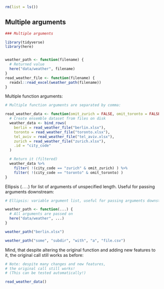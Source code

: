 ```r
rm(list = ls())
```


## Multiple arguments

```r
### Multiple arguments

```
```r
library(tidyverse)
library(here)


weather_path <- function(filename) {
  # Returned value
  here("data/weather", filename)
}
read_weather_file <- function(filename) {
  readxl::read_excel(weather_path(filename))
}
```


Multiple function arguments:

```r
# Multiple function arguments are separated by comma:
```
```r
read_weather_data <- function(omit_zurich = FALSE, omit_toronto = FALSE) {
  # Create ensemble dataset from files on disk
  weather_data <- bind_rows(
    berlin = read_weather_file("berlin.xlsx"),
    toronto = read_weather_file("toronto.xlsx"),
    tel_aviv = read_weather_file("tel_aviv.xlsx"),
    zurich = read_weather_file("zurich.xlsx"),
    .id = "city_code"
  )

  # Return it (filtered)
  weather_data %>%
    filter( !(city_code == "zurich" & omit_zurich) ) %>%
    filter( !(city_code == "toronto" & omit_toronto) )
}
```

Ellipsis (`...`) for list of arguments of unspecified length. Useful for passing arguments downstream:

```r
# Ellipsis: variable argument list, useful for passing arguments downstream
```
```r
weather_path <- function(...) {
  # All arguments are passed on
  here("data/weather", ...)
}

weather_path("berlin.xlsx")

weather_path("some", "subdir", "with", "a", "file.csv")
```


Mind, that despite altering the original function and adding new features to it, the original call still works as before:

```r
# Note: despite many changes and new features,
# the original call still works!
# (This can be tested automatically!)
```
```r
read_weather_data()
```
